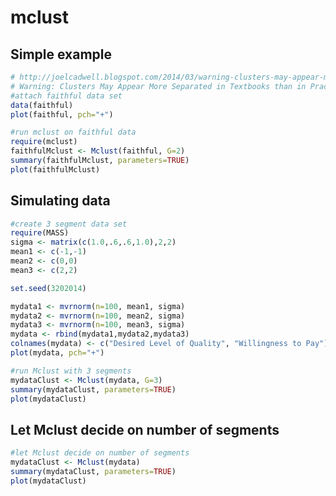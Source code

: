 # mclust 

## Simple example
```r
# http://joelcadwell.blogspot.com/2014/03/warning-clusters-may-appear-more_23.html
# Warning: Clusters May Appear More Separated in Textbooks than in Practice
#attach faithful data set
data(faithful)
plot(faithful, pch="+")

#run mclust on faithful data
require(mclust)
faithfulMclust <- Mclust(faithful, G=2)
summary(faithfulMclust, parameters=TRUE)
plot(faithfulMclust)
```

## Simulating data
```r
#create 3 segment data set
require(MASS)
sigma <- matrix(c(1.0,.6,.6,1.0),2,2)
mean1 <- c(-1,-1)
mean2 <- c(0,0)
mean3 <- c(2,2)

set.seed(3202014)

mydata1 <- mvrnorm(n=100, mean1, sigma)
mydata2 <- mvrnorm(n=100, mean2, sigma)
mydata3 <- mvrnorm(n=100, mean3, sigma)
mydata <- rbind(mydata1,mydata2,mydata3)
colnames(mydata) <- c("Desired Level of Quality", "Willingness to Pay")
plot(mydata, pch="+")

#run Mclust with 3 segments
mydataClust <- Mclust(mydata, G=3)
summary(mydataClust, parameters=TRUE)
plot(mydataClust)

```

## Let Mclust decide on number of segments
```r
#let Mclust decide on number of segments
mydataClust <- Mclust(mydata)
summary(mydataClust, parameters=TRUE)
plot(mydataClust)
```
